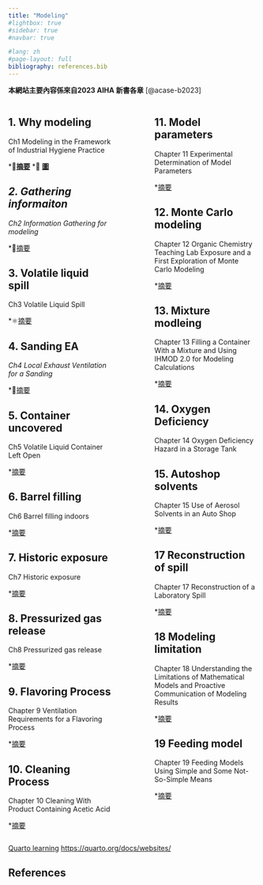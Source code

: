```yaml
---
title: "Modeling"
#lightbox: true
#sidebar: true
#navbar: true

#lang: zh    
#page-layout: full
bibliography: references.bib
---
```


::: callout-important
**本網站主要內容係來自2023 AIHA 新書各章** [@acase-b2023]
:::

:::::: columns
::: {.column width="45%"}
## 1. Why modeling

Ch1 Modeling in the Framework of Industrial Hygiene Practice

\*💾[**摘要**](docs\info\web_CH1-Why-modeling.html)
\*📶 [**圖**](docs\info\info_CH1_Why_modeling.html)

## *2. Gathering informaiton*

*Ch2 Information Gathering for modeling*

\*💾[摘要](docs\info\web_CH2-Information-Gathering.html)

## 3. Volatile liquid spill

Ch3 Volatile Liquid Spill

\*⚛️[摘要](docs\info\web_CH3-Volatile-Liquid-Spill.html)

## 4. Sanding EA

*Ch4 Local Exhaust Ventilation for a Sanding*

\*🕎[摘要](docs\info\web_CH4-Sanding.html)

## 5. Container uncovered

Ch5 Volatile Liquid Container Left Open

\*[摘要](docs\info\web_CH5_container-left-open.html)

## 6. Barrel filling

Ch6 Barrel filling indoors

\*[摘要](docs\info\web_CH6_Barrel-filling.html)

## 7. Historic exposure

Ch7 Historic exposure

\*[摘要](docs\info\web_CH7_Historic-exposure.html)

## 8. Pressurized gas release

Ch8 Pressurized gas release

\*[摘要](docs\info\web_CH8_presurized-gas-release.html)

## 9. Flavoring Process

Chapter 9 Ventilation Requirements for a Flavoring Process

\*[摘要](docs\info\web_CH9_Flavoring-process.html)

## 10. Cleaning Process

Chapter 10 Cleaning With Product Containing Acetic Acid

\*[摘要](docs\info\web_CH10_Cleaning-process.html)

:::

::: {.column width="10%"}
<!-- empty column to create gap -->
:::

::: {.column width="45%"}

## 11. Model parameters

Chapter 11 Experimental Determination of Model Parameters

\*[摘要](docs\info\web_CH11_Model-parameters.html)

## 12. Monte Carlo modeling

Chapter 12 Organic Chemistry Teaching Lab Exposure and a First Exploration of Monte Carlo Modeling

\*[摘要](docs\info\web_CH12_Monte-Carlo-modeling.html)

## 13. Mixture modleing

Chapter 13 Filling a Container With a Mixture and Using IHMOD 2.0 for Modeling Calculations

\*[摘要](docs\info\web_CH13_Mixture-modeling.html)

## 14. Oxygen Deficiency

Chapter 14 Oxygen Deficiency Hazard in a Storage Tank

## 15. Autoshop solvents

Chapter 15 Use of Aerosol Solvents in an Auto Shop

\*[摘要](docs\info\web_CH15_Autoshop-solvent.html)

## 17 Reconstruction of spill

Chapter 17 Reconstruction of a Laboratory Spill

\*[摘要](docs\info\web_CH17_Reconstruction-spill.html)

## 18 Modeling limitation

Chapter 18 Understanding the Limitations of Mathematical Models and Proactive Communication of Modeling Results

\*[摘要](docs\info\web_CH18_modeling-limitation.html)

## 19 Feeding model

Chapter 19 Feeding Models Using Simple and Some Not-So-Simple Means

\*[摘要](docs\info\web_CH19_Feeding-models.html)
:::
::::::

[Quarto learning](https://quarto.org/docs/websites/) <https://quarto.org/docs/websites/>

## References {.unnumbered}
